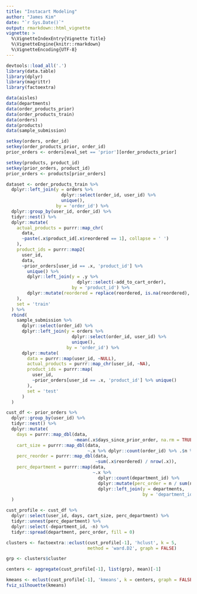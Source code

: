 ```yaml
---
title: "Instacart Modeling"
author: "James Kim"
date: "`r Sys.Date()`"
output: rmarkdown::html_vignette
vignette: >
  %\VignetteIndexEntry{Vignette Title}
  %\VignetteEngine{knitr::rmarkdown}
  %\VignetteEncoding{UTF-8}
---
```



```r
devtools::load_all('.')
library(data.table)
library(dplyr)
library(magrittr)
library(factoextra)
```

```r
data(aisles)
data(departments)
data(order_products_prior)
data(order_products_train)
data(orders)
data(products)
data(sample_submission)

setkey(orders, order_id)
setkey(order_products_prior, order_id)
prior_orders <- orders[eval_set == 'prior'][order_products_prior]

setkey(products, product_id)
setkey(prior_orders, product_id)
prior_orders <- products[prior_orders]

dataset <- order_products_train %>% 
  dplyr::left_join(y = orders %>% 
                     dplyr::select(order_id, user_id) %>% 
                     unique(), 
                   by = 'order_id') %>% 
  dplyr::group_by(user_id, order_id) %>%
  tidyr::nest() %>%
  dplyr::mutate(
    actual_products = purrr::map_chr(
      data, 
      ~paste(.x$product_id[.x$reordered == 1], collapse = ' ')
    ),
    product_ids = purrr::map2(
      user_id,
      data,
      ~prior_orders[user_id == .x, 'product_id'] %>% 
        unique() %>%
        dplyr::left_join(y = .y %>% 
                           dplyr::select(-add_to_cart_order), 
                         by = 'product_id') %>%
        dplyr::mutate(reordered = replace(reordered, is.na(reordered), 0))
    ),
    set = 'train'
  ) %>%
  rbind(
    sample_submission %>%
      dplyr::select(order_id) %>%
      dplyr::left_join(y = orders %>%
                         dplyr::select(order_id, user_id) %>%
                         unique(),
                       by = 'order_id') %>%
      dplyr::mutate(
        data = purrr::map(user_id, ~NULL),
        actual_products = purrr::map_chr(user_id, ~NA),
        product_ids = purrr::map(
          user_id,
          ~prior_orders[user_id == .x, 'product_id'] %>% unique()
        ),
        set = 'test'
      )
  )
```

```r
cust_df <- prior_orders %>% 
  dplyr::group_by(user_id) %>% 
  tidyr::nest() %>% 
  dplyr::mutate(
    days = purrr::map_dbl(data, 
                          ~mean(.x$days_since_prior_order, na.rm = TRUE)), 
    cart_size = purrr::map_dbl(data, 
                               ~.x %>% dplyr::count(order_id) %>% .$n %>% mean()), 
    perc_reorder = purrr::map_dbl(data, 
                                  ~sum(.x$reordered) / nrow(.x)),
    perc_department = purrr::map(data,
                                 ~.x %>% 
                                   dplyr::count(department_id) %>% 
                                   dplyr::mutate(perc_order = n / sum(n)) %>% 
                                   dplyr::left_join(y = departments, 
                                                    by = 'department_id'))
  )

cust_profile <- cust_df %>% 
  dplyr::select(user_id, days, cart_size, perc_department) %>% 
  tidyr::unnest(perc_department) %>%
  dplyr::select(-department_id, -n) %>% 
  tidyr::spread(department, perc_order, fill = 0)

clusters <- factoextra::eclust(cust_profile[-1], 'hclust', k = 5,
                               method = 'ward.D2', graph = FALSE)

grp <- clusters$cluster

centers <- aggregate(cust_profile[-1], list(grp), mean)[-1]

kmeans <- eclust(cust_profile[-1], 'kmeans', k = centers, graph = FALSE)
fviz_silhouette(kmeans)
```
  

